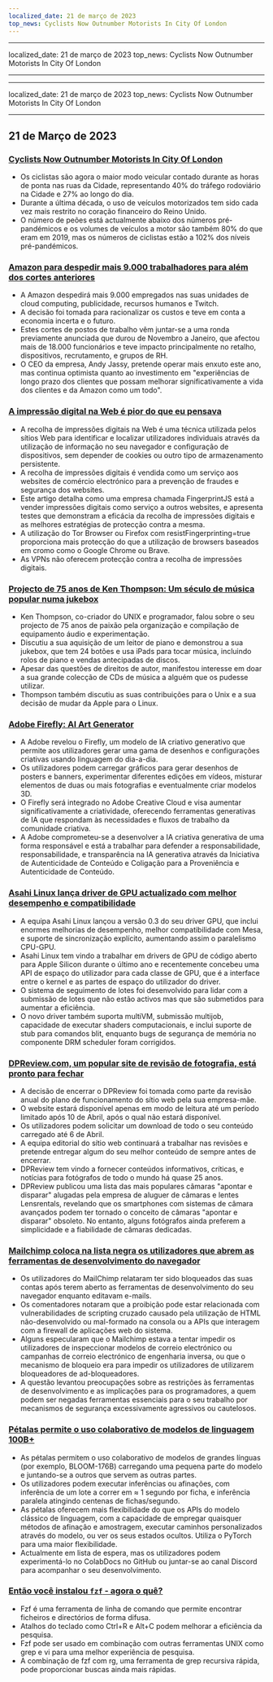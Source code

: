 ```yaml
---
localized_date: 21 de março de 2023
top_news: Cyclists Now Outnumber Motorists In City Of London
---
```


---

localized_date: 21 de março de 2023
top_news: Cyclists Now Outnumber Motorists In City Of London

---

---

localized_date: 21 de março de 2023
top_news: Cyclists Now Outnumber Motorists In City Of London

---



<CallToAction />

<Steps>

## 21 de Março de 2023

### [Cyclists Now Outnumber Motorists In City Of London](https://www.forbes.com/sites/carltonreid/2023/03/01/cyclists-now-outnumber-motorists-in-city-of-london/?ref=hackernewsgpt.com)

- Os ciclistas são agora o maior modo veicular contado durante as horas de ponta nas ruas da Cidade, representando 40% do tráfego rodoviário na Cidade e 27% ao longo do dia.
- Durante a última década, o uso de veículos motorizados tem sido cada vez mais restrito no coração financeiro do Reino Unido.
- O número de peões está actualmente abaixo dos números pré-pandémicos e os volumes de veículos a motor são também 80% do que eram em 2019, mas os números de ciclistas estão a 102% dos níveis pré-pandémicos.

### [Amazon para despedir mais 9.000 trabalhadores para além dos cortes anteriores](https://www.cnbc.com/2023/03/20/amazon-layoffs-company-to-cut-off-9000-more-workers.html?ref=hackernewsgpt.com)

- A Amazon despedirá mais 9.000 empregados nas suas unidades de cloud computing, publicidade, recursos humanos e Twitch.
- A decisão foi tomada para racionalizar os custos e teve em conta a economia incerta e o futuro.
- Estes cortes de postos de trabalho vêm juntar-se a uma ronda previamente anunciada que durou de Novembro a Janeiro, que afectou mais de 18.000 funcionários e teve impacto principalmente no retalho, dispositivos, recrutamento, e grupos de RH.
- O CEO da empresa, Andy Jassy, pretende operar mais enxuto este ano, mas continua optimista quanto ao investimento em "experiências de longo prazo dos clientes que possam melhorar significativamente a vida dos clientes e da Amazon como um todo".

### [A impressão digital na Web é pior do que eu pensava](https://www.bitestring.com/posts/2023-03-19-web-fingerprinting-is-worse-than-I-thought.html?ref=hackernewsgpt.com)

- A recolha de impressões digitais na Web é uma técnica utilizada pelos sítios Web para identificar e localizar utilizadores individuais através da utilização de informação no seu navegador e configuração de dispositivos, sem depender de cookies ou outro tipo de armazenamento persistente.
- A recolha de impressões digitais é vendida como um serviço aos websites de comércio electrónico para a prevenção de fraudes e segurança dos websites.
- Este artigo detalha como uma empresa chamada FingerprintJS está a vender impressões digitais como serviço a outros websites, e apresenta testes que demonstram a eficácia da recolha de impressões digitais e as melhores estratégias de protecção contra a mesma.
- A utilização do Tor Browser ou Firefox com resistFingerprinting=true proporciona mais protecção do que a utilização de browsers baseados em cromo como o Google Chrome ou Brave.
- As VPNs não oferecem protecção contra a recolha de impressões digitais.

### [Projecto de 75 anos de Ken Thompson: Um século de música popular numa jukebox](https://www.youtube.com/watch?v=kaandEt_pKw&ref=hackernewsgpt.com)

- Ken Thompson, co-criador do UNIX e programador, falou sobre o seu projecto de 75 anos de paixão pela organização e compilação de equipamento áudio e experimentação.
- Discutiu a sua aquisição de um leitor de piano e demonstrou a sua jukebox, que tem 24 botões e usa iPads para tocar música, incluindo rolos de piano e vendas antecipadas de discos.
- Apesar das questões de direitos de autor, manifestou interesse em doar a sua grande colecção de CDs de música a alguém que os pudesse utilizar.
- Thompson também discutiu as suas contribuições para o Unix e a sua decisão de mudar da Apple para o Linux.

### [Adobe Firefly: AI Art Generator](https://www.adobe.com/sensei/generative-ai/firefly.html?ref=hackernewsgpt.com)

- A Adobe revelou o Firefly, um modelo de IA criativo generativo que permite aos utilizadores gerar uma gama de desenhos e configurações criativas usando linguagem do dia-a-dia.
- Os utilizadores podem carregar gráficos para gerar desenhos de posters e banners, experimentar diferentes edições em vídeos, misturar elementos de duas ou mais fotografias e eventualmente criar modelos 3D.
- O Firefly será integrado no Adobe Creative Cloud e visa aumentar significativamente a criatividade, oferecendo ferramentas generativas de IA que respondam às necessidades e fluxos de trabalho da comunidade criativa.
- A Adobe comprometeu-se a desenvolver a IA criativa generativa de uma forma responsável e está a trabalhar para defender a responsabilidade, responsabilidade, e transparência na IA generativa através da Iniciativa de Autenticidade de Conteúdo e Coligação para a Proveniência e Autenticidade de Conteúdo.

### [Asahi Linux lança driver de GPU actualizado com melhor desempenho e compatibilidade](https://asahilinux.org/2023/03/road-to-vulkan/?ref=hackernewsgpt.com)

- A equipa Asahi Linux lançou a versão 0.3 do seu driver GPU, que inclui enormes melhorias de desempenho, melhor compatibilidade com Mesa, e suporte de sincronização explícito, aumentando assim o paralelismo CPU-GPU.
- Asahi Linux tem vindo a trabalhar em drivers de GPU de código aberto para Apple Silicon durante o último ano e recentemente concebeu uma API de espaço do utilizador para cada classe de GPU, que é a interface entre o kernel e as partes de espaço do utilizador do driver.
- O sistema de seguimento de lotes foi desenvolvido para lidar com a submissão de lotes que não estão activos mas que são submetidos para aumentar a eficiência.
- O novo driver também suporta multiVM, submissão multijob, capacidade de executar shaders computacionais, e inclui suporte de stub para comandos blit, enquanto bugs de segurança de memória no componente DRM scheduler foram corrigidos.

### [DPReview.com, um popular site de revisão de fotografia, está pronto para fechar](https://www.dpreview.com/news/5901145460/dpreview-com-to-close?ref=hackernewsgpt.com)

- A decisão de encerrar o DPReview foi tomada como parte da revisão anual do plano de funcionamento do sítio web pela sua empresa-mãe.
- O website estará disponível apenas em modo de leitura até um período limitado após 10 de Abril, após o qual não estará disponível.
- Os utilizadores podem solicitar um download de todo o seu conteúdo carregado até 6 de Abril.
- A equipa editorial do sítio web continuará a trabalhar nas revisões e pretende entregar algum do seu melhor conteúdo de sempre antes de encerrar.
- DPReview tem vindo a fornecer conteúdos informativos, críticas, e notícias para fotógrafos de todo o mundo há quase 25 anos.
- DPReview publicou uma lista das mais populares câmaras "apontar e disparar" alugadas pela empresa de aluguer de câmaras e lentes Lensrentals, revelando que os smartphones com sistemas de câmara avançados podem ter tornado o conceito de câmaras "apontar e disparar" obsoleto. No entanto, alguns fotógrafos ainda preferem a simplicidade e a fiabilidade de câmaras dedicadas.

### [Mailchimp coloca na lista negra os utilizadores que abrem as ferramentas de desenvolvimento do navegador](http://news.ycombinator.com/item?id=35235732&ref=hackernewsgpt.com)

- Os utilizadores do MailChimp relataram ter sido bloqueados das suas contas após terem aberto as ferramentas de desenvolvimento do seu navegador enquanto editavam e-mails.
- Os comentadores notaram que a proibição pode estar relacionada com vulnerabilidades de scripting cruzado causado pela utilização de HTML não-desenvolvido ou mal-formado na consola ou a APIs que interagem com a firewall de aplicações web do sistema.
- Alguns especularam que o Mailchimp estava a tentar impedir os utilizadores de inspeccionar modelos de correio electrónico ou campanhas de correio electrónico de engenharia inversa, ou que o mecanismo de bloqueio era para impedir os utilizadores de utilizarem bloqueadores de ad-bloqueadores.
- A questão levantou preocupações sobre as restrições às ferramentas de desenvolvimento e as implicações para os programadores, a quem podem ser negadas ferramentas essenciais para o seu trabalho por mecanismos de segurança excessivamente agressivos ou cautelosos.

### [Pétalas permite o uso colaborativo de modelos de linguagem 100B+](https://petals.ml/?ref=hackernewsgpt.com)

- As pétalas permitem o uso colaborativo de modelos de grandes línguas (por exemplo, BLOOM-176B) carregando uma pequena parte do modelo e juntando-se a outros que servem as outras partes.
- Os utilizadores podem executar inferências ou afinações, com inferência de um lote a correr em ≈ 1 segundo por ficha, e inferência paralela atingindo centenas de fichas/segundo.
- As pétalas oferecem mais flexibilidade do que os APIs do modelo clássico de linguagem, com a capacidade de empregar quaisquer métodos de afinação e amostragem, executar caminhos personalizados através do modelo, ou ver os seus estados ocultos. Utiliza o PyTorch para uma maior flexibilidade.
- Actualmente em lista de espera, mas os utilizadores podem experimentá-lo no ColabDocs no GitHub ou juntar-se ao canal Discord para acompanhar o seu desenvolvimento.

### [Então você instalou `fzf` - agora o quê?](https://andrew-quinn.me/fzf/?ref=hackernewsgpt.com)

- Fzf é uma ferramenta de linha de comando que permite encontrar ficheiros e directórios de forma difusa.
- Atalhos do teclado como Ctrl+R e Alt+C podem melhorar a eficiência da pesquisa.
- Fzf pode ser usado em combinação com outras ferramentas UNIX como grep e vi para uma melhor experiência de pesquisa.
- A combinação de fzf com rg, uma ferramenta de grep recursiva rápida, pode proporcionar buscas ainda mais rápidas.

</Steps>
